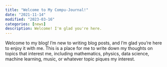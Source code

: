 ```yaml
---
title: "Welcome to My Compu-Journal!"
date: "2021-11-14"
modified: "2023-03-16"
categories: [news]
description: Welcome! I'm glad you're here.
---
```


Welcome to my blog! I'm new to writing blog posts, and I'm glad you're here to
enjoy it with me.  This is a place for me to write down my thoughts on topics
that interest me, including mathematics, physics, data science, machine
learning, music, or whatever topic piques my interest.
